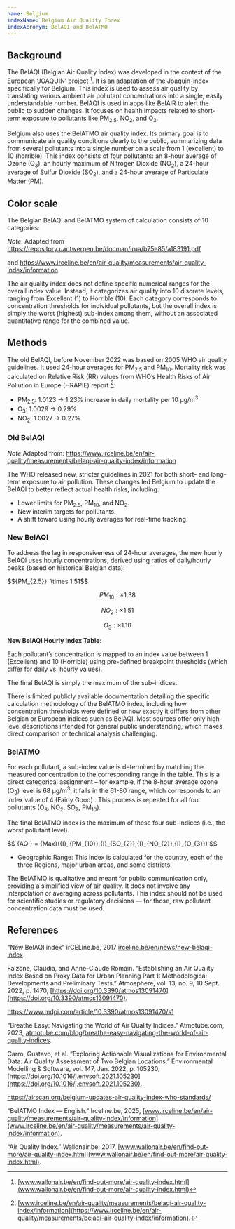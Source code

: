 ```yaml
---
name: Belgium
indexName: Belgium Air Quality Index
indexAcronym: BelAQI and BelATMO
---
```



## Background

The BelAQI (Belgian Air Quality Index) was developed in the context of the European ‘JOAQUIN’ project [^1]. It is an adaptation of 
the Joaquin-index specifically for Belgium. This index is used to assess air quality by translating various ambient air pollutant 
concentrations into a single, easily understandable number. BelAQI is used in apps like BelAIR to alert the public to sudden changes. 
It focuses on health impacts related to short-term exposure to pollutants like PM<sub>2.5</sub>, NO<sub>2</sub>, and O<sub>3</sub>. 

Belgium also uses the BelATMO air quality index. Its primary goal is to communicate air quality conditions clearly to the public, summarizing 
data from several pollutants into a single number on a scale from 1 (excellent) to 10 (horrible). This index consists of four pollutants: 
an 8-hour average of Ozone (O<sub>3</sub>), an hourly maximum of Nitrogen Dioxide (NO<sub>2</sub>), a 24-hour average of Sulfur Dioxide (SO<sub>2</sub>), and a 24-hour average of 
Particulate Matter (PM). 

## Color scale

The Belgian BelAQI and BelATMO system of calculation consists of 10 categories:

<ColorScale variant="oldBelAQI" index="belgium" value={false} />

_Note_: Adapted from https://repository.uantwerpen.be/docman/irua/b75e85/a183191.pdf 

and https://www.irceline.be/en/air-quality/measurements/air-quality-index/information 

<Admonition type="note">
  The air quality index does not define specific numerical ranges 
  for the overall index value. Instead, it categorizes air quality 
  into 10 discrete levels, ranging from Excellent (1) to Horrible 
  (10). Each category corresponds to concentration thresholds for 
  individual pollutants, but the overall index is simply the worst 
  (highest) sub-index among them, without an associated quantitative 
  range for the combined value.
</Admonition>

## Methods

The old BelAQI, before November 2022 was based on 2005 WHO air quality guidelines. It used 24-hour averages for PM<sub>2.5</sub> and PM<sub>10</sub>. Mortality risk was calculated on 
Relative Risk (RR) values from WHO’s Health Risks of Air Pollution in Europe (HRAPIE) report [^2]: 


- PM<sub>2.5</sub>: 1.0123 → 1.23% increase in daily mortality per 10 µg/m<sup>3</sup>
- O<sub>3</sub>: 1.0029 → 0.29%
- NO<sub>2</sub>: 1.0027 → 0.27%

### Old BelAQI

<BreakpointsTable variant="oldBelAQI" index="belgium" />

_Note_ Adapted from: https://www.irceline.be/en/air-quality/measurements/belaqi-air-quality-index/information


The WHO released new, stricter guidelines in 2021 for both short- and long-term exposure to air pollution. These changes led Belgium to update the BelAQI to better 
reflect actual health risks, including:

- Lower limits for PM<sub>2.5</sub>, PM<sub>10</sub>, and NO<sub>2</sub>.
- New interim targets for pollutants.
- A shift toward using hourly averages for real-time tracking.    



### New BelAQI

<BreakpointsTable variant="newBelAQI" index="belgium" />

To address the lag in responsiveness of 24-hour averages, the new hourly BelAQI uses hourly concentrations, derived using ratios of daily/hourly peaks (based on 
historical Belgian data):

<div class="latex-container">
$${PM_{2.5}}: \times 1.51$$

$${PM_{10}}: \times 1.38$$

$${NO_{2}}: \times 1.51$$

$${O_{3}}: \times 1.10$$
</div>

**New BelAQI Hourly Index Table:** 

<BreakpointsTable variant="newBelAQIHour" index="belgium" />

Each pollutant’s concentration is mapped to an index value between 1 (Excellent) and 10 (Horrible) using pre-defined breakpoint thresholds (which differ for daily vs. hourly values).

The final BelAQI is simply the maximum of the sub-indices. 

<Admonition type="note">
  There is limited publicly available documentation detailing the specific 
  calculation methodology of the BelATMO index, including how concentration 
  thresholds were defined or how exactly it differs from other Belgian or 
  European indices such as BelAQI. Most sources offer only high-level descriptions 
  intended for general public understanding, which makes direct comparison or 
  technical analysis challenging.
</Admonition>

### BelATMO

<BreakpointsTable variant="BelAtmo" index="belgium" />

For each pollutant, a sub-index value is determined by matching the measured concentration to the corresponding range in the table. This is a direct categorical assignment – for example, 
if the 8-hour average ozone (O<sub>3</sub>) level is 68 μg/m<sup>3</sup>, it falls in the 61-80 range, which corresponds to an index value of 4 (Fairly Good) . This process is repeated 
for all four pollutants (O<sub>3</sub>, NO<sub>2</sub>, SO<sub>2</sub>, PM<sub>10</sub>).

The final BelATMO index is the maximum of these four sub-indices (i.e., the worst pollutant level).

<div class="latex-container">
$$
{AQI} = {Max}({I}_{PM_{10}},{I}_{SO_{2}},{I}_{NO_{2}},{I}_{O_{3}})
$$
</div>

- Geographic Range: This index is calculated for the country, each of the three Regions, major urban areas, and some districts. 

<Admonition type="note">
  The BelATMO is qualitative and meant for public communication only, providing a 
  simplified view of air quality. It does not involve any interpolation or averaging 
  across pollutants. This index should not be used for scientific studies or regulatory 
  decisions — for those, raw pollutant concentration data must be used.
</Admonition>


## References

"New BelAQI index" irCELine.be, 2017 [irceline.be/en/news/new-belaqi-index](https://irceline.be/en/news/new-belaqi-index).

Falzone, Claudia, and Anne-Claude Romain. “Establishing an Air Quality Index Based on Proxy Data for Urban Planning Part 1: Methodological Developments and Preliminary Tests.” 
Atmosphere, vol. 13, no. 9, 10 Sept. 2022, p. 1470, [https://doi.org/10.3390/atmos13091470](https://doi.org/10.3390/atmos13091470).

https://www.mdpi.com/article/10.3390/atmos13091470/s1

“Breathe Easy: Navigating the World of Air Quality Indices.” Atmotube.com, 2023, [atmotube.com/blog/breathe-easy-navigating-the-world-of-air-quality-indices](atmotube.com/blog/breathe-easy-navigating-the-world-of-air-quality-indices).

Carro, Gustavo, et al. “Exploring Actionable Visualizations for Environmental Data: Air Quality Assessment of Two Belgian Locations.” Environmental Modelling & Software, vol. 147, Jan. 2022, p. 105230, [https://doi.org/10.1016/j.envsoft.2021.105230](https://doi.org/10.1016/j.envsoft.2021.105230).

https://airscan.org/belgium-updates-air-quality-index-who-standards/

“BelATMO Index — English.” Irceline.be, 2025, [www.irceline.be/en/air-quality/measurements/air-quality-index/information](www.irceline.be/en/air-quality/measurements/air-quality-index/information).

‌“Air Quality Index.” Wallonair.be, 2017, [www.wallonair.be/en/find-out-more/air-quality-index.html](www.wallonair.be/en/find-out-more/air-quality-index.html).

[^1]: [www.wallonair.be/en/find-out-more/air-quality-index.html](www.wallonair.be/en/find-out-more/air-quality-index.html)
[^2]: [www.irceline.be/en/air-quality/measurements/belaqi-air-quality-index/information](https://www.irceline.be/en/air-quality/measurements/belaqi-air-quality-index/information). 
[^3]: [www.irceline.be/en/air-quality/measurements/air-quality-index/information](https://www.irceline.be/en/air-quality/measurements/air-quality-index/information)
